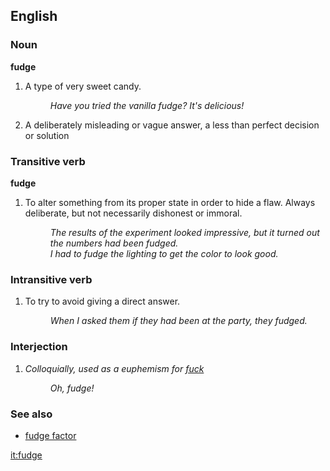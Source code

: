 ==English==
===Noun===
'''fudge'''
# A type of very sweet candy.
#: ''Have you tried the vanilla fudge?  It's delicious!''
# A deliberately misleading or vague answer, a less than perfect decision or solution

===Transitive verb===
'''fudge'''
# To alter something from its proper state in order to hide a flaw.  Always deliberate, but not necessarily dishonest or immoral.
#: ''The results of the experiment looked impressive, but it turned out the numbers had been fudged.''
#: ''I had to fudge the lighting to get the color to look good.''

===Intransitive verb===
# To try to avoid giving a direct answer.
#: ''When I asked them if they had been at the party, they fudged.''

===Interjection===
# ''Colloquially, used as a euphemism for [[fuck]]''
#: ''Oh, fudge!''

===See also===
*[[fudge factor]]

[[it:fudge]]